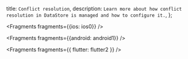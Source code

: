   title: `Conflict resolution`,
  description: `Learn more about how conflict resolution in DataStore is managed and how to configure it.`,
};


<Fragments fragments={{ios: ios0}} />


<Fragments fragments={{android: android1}} />


<Fragments fragments={{ flutter: flutter2 }} />